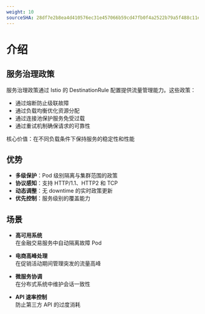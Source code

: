 ```yaml
---
weight: 10
sourceSHA: 28df7e2b8ea4d410576ec31e457066b59cd47fb0f4a2522b79a5f488c11e251a
---
```


# 介绍

## 服务治理政策

服务治理政策通过 Istio 的 DestinationRule 配置提供流量管理能力。这些政策：

- 通过熔断防止级联故障
- 通过负载均衡优化资源分配
- 通过连接池保护服务免受过载
- 通过重试机制确保请求的可靠性

核心价值：在不同负载条件下保持服务的稳定性和性能

## 优势

- ​**多级保护**：Pod 级别隔离与集群范围的政策
- ​**协议感知**：支持 HTTP/1.1、HTTP2 和 TCP
- ​**动态调整**：无 downtime 的实时政策更新
- ​**优先控制**：服务级别的覆盖能力

## 场景

- ​**高可用系统**\
  在金融交易服务中自动隔离故障 Pod

- ​**电商高峰处理**\
  在促销活动期间管理突发的流量高峰

- ​**微服务协调**\
  在分布式系统中维护会话一致性

- ​**API 速率控制**\
  防止第三方 API 的过度消耗
